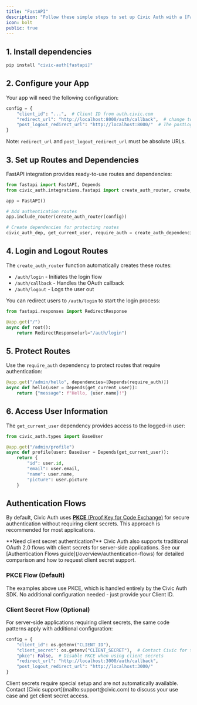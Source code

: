 ```yaml
---
title: "FastAPI"
description: "Follow these simple steps to set up Civic Auth with a [FastAPI](https://fastapi.tiangolo.com/) backend (a working example is available in the [github repo](https://github.com/civicteam/civic-auth-py/tree/main/examples/fastapi))."
icon: bolt
public: true
---
```




## 1. Install dependencies

```bash
pip install "civic-auth[fastapi]"
```

## 2. Configure your App

Your app will need the following configuration:

```python
config = {
    "client_id": "...",  # Client ID from auth.civic.com
    "redirect_url": "http://localhost:8000/auth/callback",  # change to your domain when deploying
    "post_logout_redirect_url": "http://localhost:8000/"  # The postLogoutRedirectUrl is the URL where the user will be redirected after successfully logging out from Civic's auth server.
}
```

Note: `redirect_url` and `post_logout_redirect_url` must be absolute URLs.

## 3. Set up Routes and Dependencies

FastAPI integration provides ready-to-use routes and dependencies:

```python
from fastapi import FastAPI, Depends
from civic_auth.integrations.fastapi import create_auth_router, create_auth_dependencies

app = FastAPI()

# Add authentication routes
app.include_router(create_auth_router(config))

# Create dependencies for protecting routes
civic_auth_dep, get_current_user, require_auth = create_auth_dependencies(config)
```

## 4. Login and Logout Routes

The `create_auth_router` function automatically creates these routes:
- `/auth/login` - Initiates the login flow
- `/auth/callback` - Handles the OAuth callback
- `/auth/logout` - Logs the user out

You can redirect users to `/auth/login` to start the login process:

```python
from fastapi.responses import RedirectResponse

@app.get("/")
async def root():
    return RedirectResponse(url="/auth/login")
```

## 5. Protect Routes

Use the `require_auth` dependency to protect routes that require authentication:

```python
@app.get("/admin/hello", dependencies=[Depends(require_auth)])
async def hello(user = Depends(get_current_user)):
    return {"message": f"Hello, {user.name}!"}
```

## 6. Access User Information

The `get_current_user` dependency provides access to the logged-in user:

```python
from civic_auth.types import BaseUser

@app.get("/admin/profile")
async def profile(user: BaseUser = Depends(get_current_user)):
    return {
        "id": user.id,
        "email": user.email,
        "name": user.name,
        "picture": user.picture
    }
```

## Authentication Flows

By default, Civic Auth uses [**PKCE** (Proof Key for Code Exchange)](https://oauth.net/2/pkce/) for secure authentication without requiring client secrets. This approach is recommended for most applications.

<Info>
**Need client secret authentication?** Civic Auth also supports traditional OAuth 2.0 flows with client secrets for server-side applications. See our [Authentication Flows guide](/overview/authentication-flows) for detailed comparison and how to request client secret support.
</Info>

### PKCE Flow (Default)
The examples above use PKCE, which is handled entirely by the Civic Auth SDK. No additional configuration needed - just provide your Client ID.

### Client Secret Flow (Optional)
For server-side applications requiring client secrets, the same code patterns apply with additional configuration:

```python
config = {
    "client_id": os.getenv("CLIENT_ID"),
    "client_secret": os.getenv("CLIENT_SECRET"),  # Contact Civic for this
    "pkce": False,  # Disable PKCE when using client secrets
    "redirect_url": "http://localhost:3000/auth/callback",
    "post_logout_redirect_url": "http://localhost:3000/"
}
```

<Warning>
Client secrets require special setup and are not automatically available. Contact [Civic support](mailto:support@civic.com) to discuss your use case and get client secret access.
</Warning>